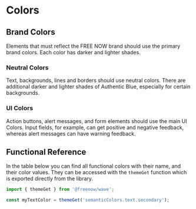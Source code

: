 
<Meta title="Essentials/Colors" component={Colors} />

# Colors

## Brand Colors

Elements that must reflect the FREE NOW brand should use the primary brand colors. Each color has darker and lighter
shades.

<ColorPaletteContainer>
    <ColorPalette
        colors={[
            { name: 'Action Blue 1000', colorCode: Colors.ACTION_BLUE_1000, invertedText: true },
            { name: 'Action Blue 900', colorCode: Colors.ACTION_BLUE_900, invertedText: true },
            { name: 'Action Blue 350', colorCode: Colors.ACTION_BLUE_350, invertedText: false },
            { name: 'Action Blue 50', colorCode: Colors.ACTION_BLUE_50, invertedText: false }
        ]}
    />
    <ColorPalette
        colors={[
            { name: 'Freedom Red 1000', colorCode: Colors.FREEDOM_RED_1000, invertedText: true },
            { name: 'Freedom Red 900', colorCode: Colors.FREEDOM_RED_900, invertedText: true }
        ]}
    />
</ColorPaletteContainer>

### Neutral Colors

Text, backgrounds, lines and borders should use neutral colors. There are additional darker and lighter shades of
Authentic Blue, especially for certain backgrounds.

<ColorPaletteContainer>
    <ColorPalette
        colors={[
            { name: 'Authentic Blue 1100', colorCode: Colors.AUTHENTIC_BLUE_1100, invertedText: true },
            { name: 'Authentic Blue 900', colorCode: Colors.AUTHENTIC_BLUE_900, invertedText: true },
            { name: 'Authentic Blue 550', colorCode: Colors.AUTHENTIC_BLUE_550, invertedText: true },
            { name: 'Authentic Blue 350', colorCode: Colors.AUTHENTIC_BLUE_350, invertedText: false },
            { name: 'Authentic Blue 200', colorCode: Colors.AUTHENTIC_BLUE_200, invertedText: false },
            { name: 'Authentic Blue 50', colorCode: Colors.AUTHENTIC_BLUE_50, invertedText: false },
            { name: 'White', colorCode: Colors.WHITE, invertedText: false }
        ]}
    />
</ColorPaletteContainer>

### UI Colors

Action buttons, alert messages, and form elements should use the main UI Colors. Input fields, for example, can
get positive and negative feedback, whereas alert messages can have warning feedback.

<ColorPaletteContainer>
    <ColorPalette
        colors={[
            { name: 'Positive Green 1000', colorCode: Colors.POSITIVE_GREEN_1000, invertedText: true },
            { name: 'Positive Green 900', colorCode: Colors.POSITIVE_GREEN_900, invertedText: true },
            { name: 'Positive Green 350', colorCode: Colors.POSITIVE_GREEN_350, invertedText: false },
            { name: 'Positive Green 50', colorCode: Colors.POSITIVE_GREEN_50, invertedText: false }
        ]}
    />
    <ColorPalette
        colors={[
            { name: 'Attention Yellow 900', colorCode: Colors.ATTENTION_YELLOW_900, invertedText: false },
            { name: 'Attention Yellow 350', colorCode: Colors.ATTENTION_YELLOW_350, invertedText: false },
            { name: 'Attention Yellow 50', colorCode: Colors.ATTENTION_YELLOW_50, invertedText: false }
        ]}
    />
    <ColorPalette
        colors={[
            { name: 'Negative Orange 1000', colorCode: Colors.NEGATIVE_ORANGE_1000, invertedText: true },
            { name: 'Negative Orange 900', colorCode: Colors.NEGATIVE_ORANGE_900, invertedText: true },
            { name: 'Negative Orange 350', colorCode: Colors.NEGATIVE_ORANGE_350, invertedText: false },
            { name: 'Negative Orange 50', colorCode: Colors.NEGATIVE_ORANGE_50, invertedText: false }
        ]}
    />
    <ColorPalette
        colors={[
            { name: 'Bumpy Magenta 1000', colorCode: Colors.BUMPY_MAGENTA_1000, invertedText: true },
            { name: 'Bumpy Magenta 900', colorCode: Colors.BUMPY_MAGENTA_900, invertedText: true },
            { name: 'Bumpy Magenta 350', colorCode: Colors.BUMPY_MAGENTA_350, invertedText: false },
            { name: 'Bumpy Magenta 50', colorCode: Colors.BUMPY_MAGENTA_50, invertedText: false }
        ]}
    />
</ColorPaletteContainer>

## Functional Reference

In the table below you can find all functional colors with their name, and their color values. They can be accessed with
the `themeGet` function which is exported directly from the library.

```jsx
import { themeGet } from '@freenow/wave';

const myTextColor = themeGet('semanticColors.text.secondary');
```

<SemanticColorsTable />
